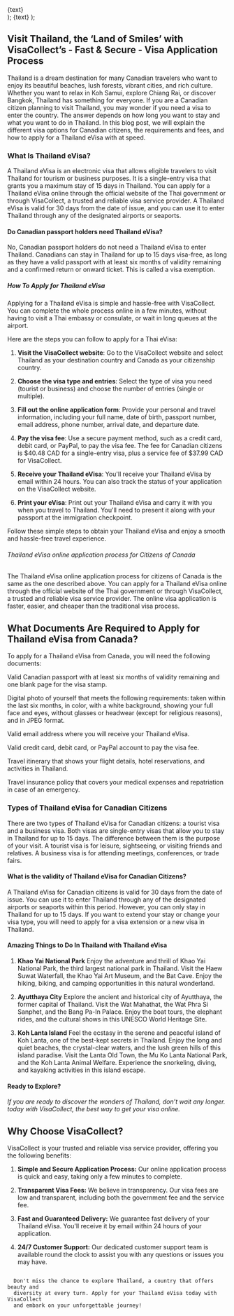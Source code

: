   <div className="flex justify-center items-center">
    <Link
      href={href}
      className="items-center justify-center flex gap-2 px-5 py-2 text-base font-semibold text-white duration-150 ease-in-out rounded-full shrink-0 bg-secondary hover:scale-105"
    >
      {text}
    </Link>
  </div>
);

  <Link className="text-secondary font-semibold text-lg" href={href}>
    {text}
  </Link>
);

## Visit Thailand, the ‘Land of Smiles’ with VisaCollect’s - Fast & Secure - Visa Application Process

Thailand is a dream destination for many Canadian travelers who want to enjoy its beautiful beaches, lush forests, vibrant cities, and rich culture. Whether you want to relax in Koh Samui, explore Chiang Rai, or discover Bangkok, Thailand has something for everyone. If you are a Canadian citizen planning to visit Thailand, you may wonder if you need a visa to enter the country. The answer depends on how long you want to stay and what you want to do in Thailand. In this blog post, we will explain the different visa options for Canadian citizens, the requirements and fees, and how to apply for a Thailand eVisa with <LinkText text="VisaCollect" href="/"/> at speed.

### What Is Thailand eVisa?

A Thailand eVisa is an electronic visa that allows eligible travelers to visit Thailand for tourism or business purposes. It is a single-entry visa that grants you a maximum stay of 15 days in Thailand. You can apply for a Thailand eVisa online through the official website of the Thai government or through VisaCollect, a trusted and reliable visa service provider. A Thailand eVisa is valid for 30 days from the date of issue, and you can use it to enter Thailand through any of the designated airports or seaports.

#### Do Canadian passport holders need Thailand eVisa?

No, Canadian passport holders do not need a Thailand eVisa to enter Thailand. Canadians can stay in Thailand for up to 15 days visa-free, as long as they have a valid passport with at least six months of validity remaining and a confirmed return or onward ticket. This is called a visa exemption.

##### How To Apply for Thailand eVisa

Applying for a Thailand eVisa is simple and hassle-free with VisaCollect. You can complete the whole process online in a few minutes, without having to visit a Thai embassy or consulate, or wait in long queues at the airport.

Here are the steps you can follow to apply for a Thai eVisa:

1. **Visit the VisaCollect website**: Go to the VisaCollect website and select Thailand as your destination country and Canada as your citizenship country.

2. **Choose the visa type and entries**: Select the type of visa you need (tourist or business) and choose the number of entries (single or multiple).

3. **Fill out the online application form**: Provide your personal and travel information, including your full name, date of birth, passport number, email address, phone number, arrival date, and departure date.

4. **Pay the visa fee**: Use a secure payment method, such as a credit card, debit card, or PayPal, to pay the visa fee. The fee for Canadian citizens is $40.48 CAD for a single-entry visa, plus a service fee of $37.99 CAD for VisaCollect.

5. **Receive your Thailand eVisa**: You'll receive your Thailand eVisa by email within 24 hours. You can also track the status of your application on the VisaCollect website.

6. **Print your eVisa**: Print out your Thailand eVisa and carry it with you when you travel to Thailand. You'll need to present it along with your passport at the immigration checkpoint.

Follow these simple steps to obtain your Thailand eVisa and enjoy a smooth and hassle-free travel experience.

###### Thailand eVisa online application process for Citizens of Canada

The Thailand eVisa online application process for citizens of Canada is the same as the one described above. You can apply for a Thailand eVisa online through the official website of the Thai government or through VisaCollect, a trusted and reliable visa service provider. The online visa application is faster, easier, and cheaper than the traditional visa process.

## What Documents Are Required to Apply for Thailand eVisa from Canada?

To apply for a Thailand eVisa from Canada, you will need the following documents:

Valid Canadian passport with at least six months of validity remaining and one blank page for the visa stamp.

Digital photo of yourself that meets the following requirements: taken within the last six months, in color, with a white background, showing your full face and eyes, without glasses or headwear (except for religious reasons), and in JPEG format.

Valid email address where you will receive your Thailand eVisa.

Valid credit card, debit card, or PayPal account to pay the visa fee.

Travel itinerary that shows your flight details, hotel reservations, and activities in Thailand.

Travel insurance policy that covers your medical expenses and repatriation in case of an emergency.

### Types of Thailand eVisa for Canadian Citizens

There are two types of Thailand eVisa for Canadian citizens: a tourist visa and a business visa. Both visas are single-entry visas that allow you to stay in Thailand for up to 15 days. The difference between them is the purpose of your visit. A tourist visa is for leisure, sightseeing, or visiting friends and relatives. A business visa is for attending meetings, conferences, or trade fairs.

#### What is the validity of Thailand eVisa for Canadian Citizens?

A Thailand eVisa for Canadian citizens is valid for 30 days from the date of issue. You can use it to enter Thailand through any of the designated airports or seaports within this period. However, you can only stay in Thailand for up to 15 days. If you want to extend your stay or change your visa type, you will need to apply for a visa extension or a new visa in Thailand.

#### Amazing Things to Do In Thailand with Thailand eVisa

1. **Khao Yai National Park**
   Enjoy the adventure and thrill of Khao Yai National Park, the third largest national park in Thailand. Visit the Haew Suwat Waterfall, the Khao Yai Art Museum, and the Bat Cave. Enjoy the hiking, biking, and camping opportunities in this natural wonderland.

2. **Ayutthaya City**
   Explore the ancient and historical city of Ayutthaya, the former capital of Thailand. Visit the Wat Mahathat, the Wat Phra Si Sanphet, and the Bang Pa-In Palace. Enjoy the boat tours, the elephant rides, and the cultural shows in this UNESCO World Heritage Site.

3. **Koh Lanta Island**
   Feel the ecstasy in the serene and peaceful island of Koh Lanta, one of the best-kept secrets in Thailand. Enjoy the long and quiet beaches, the crystal-clear waters, and the lush green hills of this island paradise. Visit the Lanta Old Town, the Mu Ko Lanta National Park, and the Koh Lanta Animal Welfare. Experience the snorkeling, diving, and kayaking activities in this island escape.

#### Ready to Explore?

_If you are ready to discover the wonders of Thailand, don’t wait any longer. <LinkText text="Apply for your Thailand eVisa" href="/"/> today with VisaCollect, the best way to get your visa online._

## Why Choose VisaCollect?

VisaCollect is your trusted and reliable visa service provider, offering you the following benefits:

1. **Simple and Secure Application Process:** Our online application process is quick and easy, taking only a few minutes to complete.

2. **Transparent Visa Fees:** We believe in transparency. Our visa fees are low and transparent, including both the government fee and the service fee.

3. **Fast and Guaranteed Delivery:** We guarantee fast delivery of your Thailand eVisa. You'll receive it by email within 24 hours of your application.

4. **24/7 Customer Support:** Our dedicated customer support team is available round the clock to assist you with any questions or issues you may have.

<code>
  Don't miss the chance to explore Thailand, a country that offers beauty and
  diversity at every turn. Apply for your Thailand eVisa today with VisaCollect
  and embark on your unforgettable journey!
</code>
